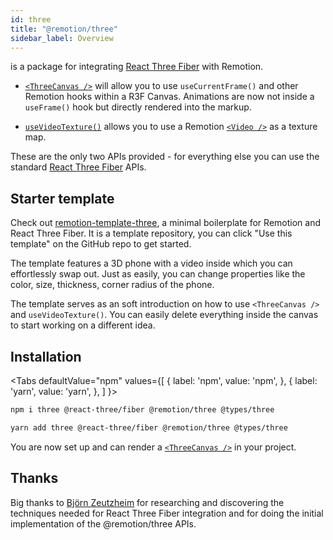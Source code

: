 ```yaml
---
id: three
title: "@remotion/three"
sidebar_label: Overview
---
```



is a package for integrating [React Three Fiber](https://github.com/pmndrs/react-three-fiber) with Remotion.

- [`<ThreeCanvas />`](/docs/three-canvas) will allow you to use `useCurrentFrame()` and other Remotion hooks within a R3F Canvas. Animations are now not inside a `useFrame()` hook but directly rendered into the markup.

- [`useVideoTexture()`](/docs/use-video-texture) allows you to use a Remotion [`<Video />`](/docs/video) as a texture map.

These are the only two APIs provided - for everything else you can use the standard [React Three Fiber](https://github.com/pmndrs/react-three-fiber) APIs.

## Starter template

Check out [remotion-template-three](https://github.com/remotion-dev/template-three), a minimal boilerplate for Remotion and React Three Fiber. It is a template repository, you can click "Use this template" on the GitHub repo to get started.

<ThreeDPlayer />

The template features a 3D phone with a video inside which you can effortlessly swap out. Just as easily, you can change properties like the color, size, thickness, corner radius of the phone.

The template serves as an soft introduction on how to use `<ThreeCanvas />` and `useVideoTexture()`. You can easily delete everything inside the canvas to start working on a different idea.

## Installation

<Tabs
defaultValue="npm"
values={[
{ label: 'npm', value: 'npm', },
{ label: 'yarn', value: 'yarn', },
]
}>
<TabItem value="npm">

```bash
npm i three @react-three/fiber @remotion/three @types/three
```

  </TabItem>

  <TabItem value="yarn">

```bash
yarn add three @react-three/fiber @remotion/three @types/three
```

  </TabItem>
</Tabs>

You are now set up and can render a [`<ThreeCanvas />`](/docs/three-canvas) in your project.

## Thanks

Big thanks to [Björn Zeutzheim](https://github.com/olee) for researching and discovering the techniques needed for React Three Fiber integration and for doing the initial implementation of the @remotion/three APIs.
